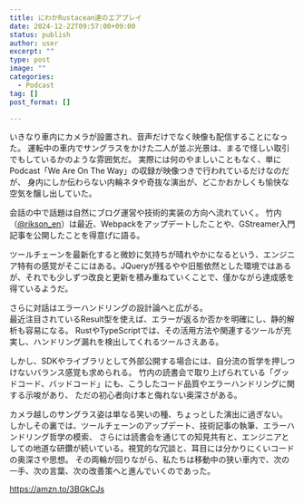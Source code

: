 ```yaml
---
title: にわかRustacean達のエアプレイ
date: 2024-12-22T09:57:00+09:00
status: publish
author: user
excerpt: ""
type: post
image: ""
categories:
  - Podcast
tag: []
post_format: []

---
```


いきなり車内にカメラが設置され、音声だけでなく映像も配信することになった。
運転中の車内でサングラスをかけた二人が並ぶ光景は、まるで怪しい取引でもしているかのような雰囲気だ。
実際には何のやましいこともなく、単にPodcast「We Are On The Way」の収録が映像つきで行われているだけなのだが、
身内にしか伝わらない内輪ネタや奇抜な演出が、どこかおかしくも愉快な空気を醸し出していた。

会話の中で話題は自然にブログ運営や技術的実装の方向へ流れていく。
竹内（[@rikson_en](https://x.com/rikson_en)）は最近、Webpackをアップデートしたことや、GStreamer入門記事を公開したことを得意げに語る。  

ツールチェーンを最新化すると微妙に気持ちが晴れやかになるという、エンジニア特有の感覚がそこにはある。JQueryが残るやや旧態依然とした環境ではあるが、それでも少しずつ改良と更新を積み重ねていくことで、僅かながら達成感を得ているようだ。

さらに対話はエラーハンドリングの設計論へと広がる。  
最近注目されているResult型を使えば、エラーが返るか否かを明確にし、静的解析も容易になる。
RustやTypeScriptでは、その活用方法や関連するツールが充実し、ハンドリング漏れを検出してくれるツールさえある。  

しかし、SDKやライブラリとして外部公開する場合には、自分流の哲学を押しつけないバランス感覚も求められる。
竹内の読書会で取り上げられている「グッドコード、バッドコード」にも、こうしたコード品質やエラーハンドリングに関する示唆があり、
ただの初心者向け本と侮れない奥深さがある。

カメラ越しのサングラス姿は単なる笑いの種、ちょっとした演出に過ぎない。  
しかしその裏では、ツールチェーンのアップデート、技術記事の執筆、エラーハンドリング哲学の模索、
さらには読書会を通じての知見共有と、エンジニアとしての地道な研鑽が続いている。視覚的な冗談と、耳目には分かりにくいコードの奥深さや思想。 
その両輪が回りながら、私たちは移動中の狭い車内で、次の一手、次の言葉、次の改善策へと進んでいくのであった。

https://amzn.to/3BGkCJs
